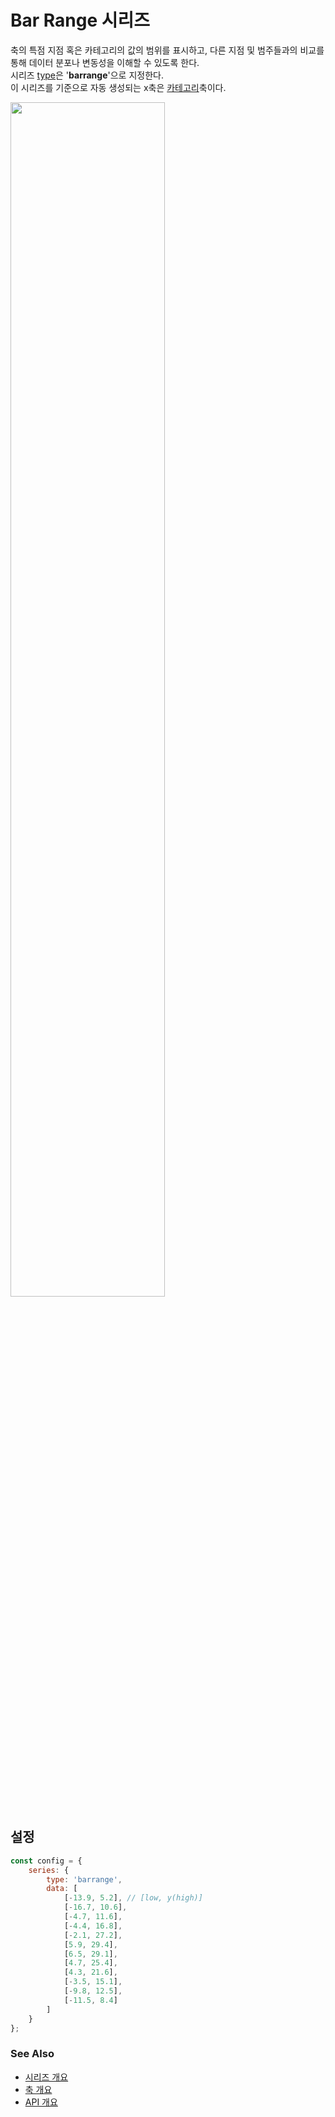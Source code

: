 # Bar Range 시리즈

축의 특점 지점 혹은 카테고리의 값의 범위를 표시하고, 
다른 지점 및 범주들과의 비교를 통해 데이터 분포나 변동성을 이해할 수 있도록 한다.<br/>
시리즈 [type](/config/config/series#type)은 '**barrange**'으로 지정한다.<br/>
이 시리즈를 기준으로 자동 생성되는 x축은 [카테고리](/config/config/xAxis/category)축이다.<br/>

<img src="/images/guide/series/barrange-01.png" width="70%" className="border-img"/>

## 설정

```js
const config = {
    series: {
        type: 'barrange',
        data: [
            [-13.9, 5.2], // [low, y(high)]
            [-16.7, 10.6],
            [-4.7, 11.6],
            [-4.4, 16.8],
            [-2.1, 27.2],
            [5.9, 29.4],
            [6.5, 29.1],
            [4.7, 25.4],
            [4.3, 21.6],
            [-3.5, 15.1],
            [-9.8, 12.5],
            [-11.5, 8.4]
        ]
    }
};
```

### See Also

- [시리즈 개요](/guide/series)
- [축 개요](/guide/axes)
- [API 개요](/docs)